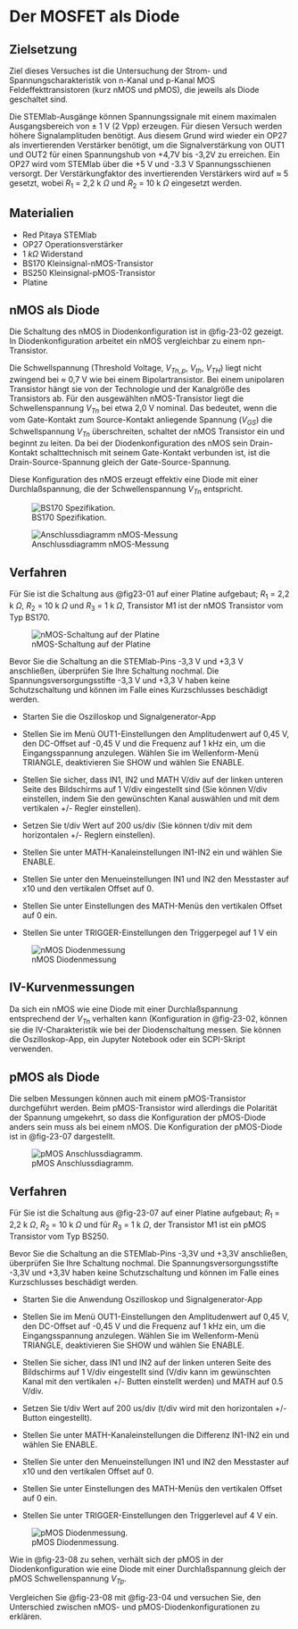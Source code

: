 # Der MOSFET als Diode

## Zielsetzung

Ziel dieses Versuches ist die Untersuchung der Strom- und Spannungscharakteristik von n-Kanal und p-Kanal MOS
Feldeffekttransistoren (kurz nMOS und pMOS), die jeweils als Diode geschaltet sind. 

:::{.callout-tip} 
Die STEMlab-Ausgänge können Spannungssignale mit einem maximalen Ausgangsbereich von $\pm$ 1 V (2 Vpp) erzeugen. Für
diesen Versuch werden höhere Signalamplituden benötigt. Aus diesem Grund wird wieder ein OP27 als invertierenden
Verstärker benötigt, um die Signalverstärkung von OUT1 und OUT2 für einen Spannungshub von +4,7V bis -3,2V zu
erreichen. Ein OP27 wird vom STEMlab über die +5 V und -3.3 V Spannungsschienen versorgt. Der Verstärkungfaktor des
invertierenden Verstärkers wird auf $\approx$ 5 gesetzt, wobei $R_1$ = 2,2 k $\Omega$ und $R_2$ = 10 k $\Omega$ eingesetzt
werden.
:::


## Materialien

* Red Pitaya STEMlab
* OP27 Operationsverstärker
* 1 $k\Omega$ Widerstand
* BS170 Kleinsignal-nMOS-Transistor
* BS250 Kleinsignal-pMOS-Transistor
* Platine


## nMOS als Diode

Die Schaltung des nMOS in Diodenkonfiguration ist in @fig-23-02 gezeigt. In Diodenkonfiguration arbeitet ein nMOS
vergleichbar zu einem npn-Transistor.

Die Schwellspannung (Threshold Voltage, $V_{Tn,p}$, $V_{th}$, $V_{TH}$) liegt nicht zwingend bei $\approx$ 0,7 V wie bei
einem Bipolartransistor. Bei einem unipolaren Transistor hängt sie von der Technologie und der Kanalgröße des
Transistors ab. Für den ausgewählten nMOS-Transistor liegt die Schwellenspannung $V_{Tn}$ bei etwa 2,0 V nominal.
Das bedeutet, wenn die vom Gate-Kontakt zum Source-Kontakt anliegende Spannung ($V_{GS}$) die Schwellspannung $V_{Tn}$
überschreiten, schaltet der nMOS Transistor ein und beginnt zu leiten. Da bei der Diodenkonfiguration des nMOS sein
Drain-Kontakt schalttechnisch mit seinem Gate-Kontakt verbunden ist, ist die Drain-Source-Spannung gleich der
Gate-Source-Spannung. 

:::{.callout-tip}
Diese Konfiguration des nMOS erzeugt effektiv eine Diode mit einer Durchlaßspannung, die der Schwellenspannung $V_{Tn}$
entspricht.
:::

![BS170 Spezifikation.](../images/Activity_23_Fig_01a.png)

![Anschlussdiagramm nMOS-Messung](../images/Activity_23_Fig_02.png){#fig-23-02}


## Verfahren

Für Sie ist die Schaltung aus @fig23-01 auf einer Platine aufgebaut; $R_1$ = 2,2 k $\Omega$,
$R_2$ = 10 k $\Omega$ und $R_3$ = 1 k $\Omega$, Transistor M1 ist der nMOS Transistor vom Typ BS170.


![nMOS-Schaltung auf der Platine](../images/Activity_23_Fig_03a.png)


::: {.callout-warning} 
Bevor Sie die Schaltung an die STEMlab-Pins -3,3 V und +3,3 V anschließen, überprüfen Sie Ihre Schaltung nochmal. Die
Spannungsversorgungsstifte -3,3 V und +3,3 V haben keine Schutzschaltung und können im Falle eines Kurzschlusses
beschädigt werden.
:::


* Starten Sie die Oszilloskop und Signalgenerator-App

* Stellen Sie im Menü OUT1-Einstellungen den Amplitudenwert auf 0,45 V, den DC-Offset auf -0,45 V und die Frequenz auf 1 kHz ein, um die Eingangsspannung anzulegen. Wählen Sie im Wellenform-Menü TRIANGLE, deaktivieren Sie SHOW und wählen Sie ENABLE.

* Stellen Sie sicher, dass IN1, IN2 und MATH V/div auf der linken unteren Seite des Bildschirms auf 1 V/div eingestellt sind (Sie können V/div einstellen, indem Sie den gewünschten Kanal auswählen und mit dem vertikalen +/- Regler einstellen).

* Setzen Sie t/div Wert auf 200 us/div (Sie können t/div mit dem horizontalen +/- Reglern einstellen).

* Stellen Sie unter MATH-Kanaleinstellungen IN1-IN2 ein und wählen Sie ENABLE.

* Stellen Sie unter den Menueinstellungen IN1 und IN2 den Messtaster auf x10 und den vertikalen Offset auf 0.

* Stellen Sie unter Einstellungen des MATH-Menüs den vertikalen Offset auf 0 ein.

* Stellen Sie unter TRIGGER-Einstellungen den Triggerpegel auf 1 V ein

![nMOS Diodenmessung](../images/Activity_23_Fig_04.png){#fig-23-04}


## IV-Kurvenmessungen

Da sich ein nMOS wie eine Diode mit einer Durchlaßspannung entsprechend der $V_{Tn}$ verhalten kann (Konfiguration in
@fig-23-02, können sie die IV-Charakteristik wie bei der Diodenschaltung messen. Sie können die
Oszilloskop-App, ein Jupyter Notebook oder ein SCPI-Skript verwenden.



## pMOS als Diode

Die selben Messungen können auch mit einem pMOS-Transistor durchgeführt werden. Beim pMOS-Transistor wird allerdings die
Polarität der Spannung umgekehrt, so dass die Konfiguration der pMOS-Diode anders sein muss als bei einem nMOS. 
Die Konfiguration der pMOS-Diode ist in @fig-23-07 dargestellt.

![pMOS Anschlussdiagramm.](../images/Activity_23_Fig_07.png){#fig-23-07}


## Verfahren

Für Sie ist die Schaltung aus @fig-23-07 auf einer Platine aufgebaut; $R_1$ = 2,2 k $\Omega$, $R_2$ = 10 k $\Omega$
und für $R_3$ = 1 k $\Omega$, der Transistor M1 ist ein pMOS Transistor vom Typ BS250.

:::{.callout-warning}
Bevor Sie die Schaltung an die STEMlab-Pins -3,3V und +3,3V anschließen, überprüfen Sie Ihre Schaltung nochmal. Die
Spannungsversorgungsstifte -3,3V und +3,3V haben keine Schutzschaltung und können im Falle eines Kurzschlusses
beschädigt werden.
:::

* Starten Sie die Anwendung Oszilloskop und Signalgenerator-App

* Stellen Sie im Menü OUT1-Einstellungen den Amplitudenwert auf 0,45 V, den DC-Offset auf -0,45 V und die Frequenz auf 1
  kHz ein, um die Eingangsspannung anzulegen. Wählen Sie im Wellenform-Menü TRIANGLE, deaktivieren Sie SHOW und wählen
  Sie ENABLE.

* Stellen Sie sicher, dass IN1 und IN2 auf der linken unteren Seite des Bildschirms auf 1 V/div eingestellt sind (V/div
  kann im gewünschten Kanal mit den vertikalen +/- Butten einstellt werden) und MATH auf 0.5 V/div.

* Setzen Sie t/div Wert auf 200 us/div (t/div wird mit den horizontalen +/- Button eingestellt).

* Stellen Sie unter MATH-Kanaleinstellungen die Differenz IN1-IN2 ein und wählen Sie ENABLE.

* Stellen Sie unter den Menueinstellungen IN1 und IN2 den Messtaster auf x10 und den vertikalen Offset auf 0.

* Stellen Sie unter Einstellungen des MATH-Menüs den vertikalen Offset auf 0 ein.

* Stellen Sie unter TRIGGER-Einstellungen den Triggerlevel auf 4 V ein.


![pMOS Diodenmessung.](../images/Activity_23_Fig_08.png){#fig-23-08}

Wie in @fig-23-08 zu sehen, verhält sich der pMOS in der Diodenkonfiguration wie eine Diode mit einer Durchlaßspannung 
gleich der pMOS Schwellenspannung $V_{Tp}$.

Vergleichen Sie @fig-23-08 mit @fig-23-04 und versuchen Sie, den Unterschied zwischen 
nMOS- und pMOS-Diodenkonfigurationen zu erklären.

